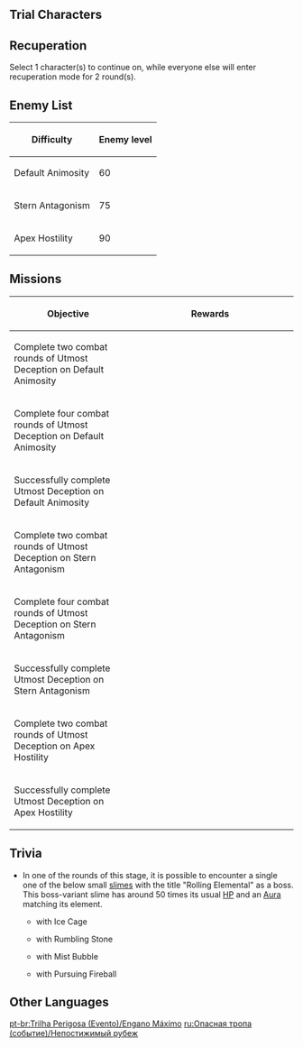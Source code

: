 {{Event Tabs
|rootpage=Perilous Trail (Event)
|subpage1=Direcliff Court
|subpage2=Kaleidoscope Cage
|subpage3=Insurgent Twilight
|subpage4=Utmost Deception
|subpage5=Characters
|story=false
}}
{{Description|Opposing Force: {{Color|menu|6}} rounds in total<br>Rules: Each time 1 combat round is completed, you must choose {{Color|menu|1}} character to continue combat. All other party members will have to recuperate for {{Color|menu|2}} turns, during which they will be unable to be deployed.}}

==Trial Characters==
{{Card|Beidou|Lv. 80}}{{Card|Xiao|Lv. 80}}{{Card|Zhongli|Lv. 80}}{{Card|Diona|Lv. 80}}{{Card|Sayu|Lv. 80}}{{Card|Arataki Itto|Lv. 80}}{{Card|Yae Miko|Lv. 80}}{{Card|Yun Jin|Lv. 80}}

==Recuperation==
Select 1 character(s) to continue on, while everyone else will enter recuperation mode for 2 round(s).

==Enemy List==
{| class="article-table"
! Difficulty !! Enemy level
|-
| Default Animosity || 60
|-
| Stern Antagonism || 75
|-
| Apex Hostility || 90
|}
<!-- todo -->

==Missions==
{| class="article-table tdl1 align-center"
! Objective
! style="width: 280px;" | Rewards
|-
| Complete two combat rounds of Utmost Deception on Default Animosity
| {{Card|Primogem|60}}{{Card|Moonlit Cragstone|450}}{{Card|Mora|30,000}}
|-
| Complete four combat rounds of Utmost Deception on Default Animosity
| {{Card|Primogem|60}}{{Card|Moonlit Cragstone|450}}{{Card|Mora|30,000}}
|-
| Successfully complete Utmost Deception on Default Animosity
| {{Card|Primogem|60}}{{Card|Moonlit Cragstone|450}}{{Card|Mora|30,000}}
|-
| Complete two combat rounds of Utmost Deception on Stern Antagonism
| {{Card|Primogem|30}}{{Card|Moonlit Cragstone|240}}{{Card|Mora|30,000}}
|-
| Complete four combat rounds of Utmost Deception on Stern Antagonism
| {{Card|Primogem|30}}{{Card|Moonlit Cragstone|240}}{{Card|Mora|30,000}}
|-
| Successfully complete Utmost Deception on Stern Antagonism
| {{Card|Primogem|30}}{{Card|Moonlit Cragstone|240}}{{Card|Mora|30,000}}
|-
|Complete two combat rounds of Utmost Deception on Apex Hostility
| {{Card|Mora|30,000}}{{Card|Hero's Wit|3}}{{Card|Mystic Enhancement Ore|3}}
|-
| Successfully complete Utmost Deception on Apex Hostility
| {{Card|Mora|30,000}}{{Card|Hero's Wit|3}}{{Card|Mystic Enhancement Ore|3}}
|}

==Trivia==
* In one of the rounds of this stage, it is possible to encounter a single one of the below small [[slimes]] with the title "Rolling Elemental" as a boss. This boss-variant slime has around 50 times its usual [[HP]] and an [[Aura#Damage Abilities|Aura]] matching its element.
** {{Enemy|Cryo Slime}} with Ice Cage
** {{Enemy|Geo Slime}} with Rumbling Stone
** {{Enemy|Hydro Slime}} with Mist Bubble
** {{Enemy|Pyro Slime}} with Pursuing Fireball

==Other Languages==
{{Other Languages
|en      = Utmost Deception
|zhs     = 奥诡孤谲之境
|zhs_rm  = Ào Guǐ Gū Jué zhī Jìng
|zht     = 奧詭孤譎之境
|zht_rm  = Ào Guǐ Gū Jué zhī Jìng
|zh_tl   = 
|ja      = 奇絶怪絶の境
|ja_rm   = Kizetsukaizetsu no Sakai{{Assumed}}
|ja_tl   = Bizarre Boundary
|ko      = 오묘하고 괴이한 영역
|ko_rm   = Omyohago Goeihan Yeongyeok
|ko_tl   = Profound and Bizarre Area
|es      = Dominio Inescrutable
|es_tl   = Inscrutable Domain
|fr      = Tromperie ultime
|fr_tl   = Ultimate Trickery
|ru      = Непостижимый рубеж
|ru_tl   = Incomprehensible Boundary
|th      = แดนกลลวงสุดพิศวง
|th_rm   = 
|th_tl   = 
|vi      = Vùng Đất Quỷ Quyệt
|vi_tl   = 
|de      = Land der Heimtücke und Hinterlist
|de_tl   = Land of Malice and Deceit
|id      = Alam Misterius Naungan Kesendirian
|id_tl   = The Mysterious Realm of the Shade of Solitude
|pt      = Engano Máximo
|pt_tl   = 
|tr      = Yanılgının Son Noktası
|tr_tl   = 
|it      = Inganno estremo
|it_tl   = 
}}

[[pt-br:Trilha Perigosa (Evento)/Engano Máximo]]
[[ru:Опасная тропа (событие)/Непостижимый рубеж]]